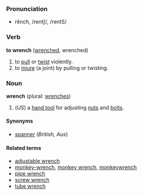 ===Pronunciation===
*rĕnch, /rentʃ/, /rentS/

===Verb===
'''to wrench''' ([[wrenched]], wrenched)

# to [[pull]] or [[twist]] violently.
# to [[injure]] (a joint) by pulling or twisting.

===Noun===
'''wrench''' (plural: [[wrenches]])

# (''US'') a [[hand tool]] for adjusting [[nut]]s and [[bolt]]s.

====Synonyms====
*[[spanner]] (''British, Aus'')

====Related terms====
*[[adjustable wrench]]
*[[monkey-wrench]], [[monkey wrench]], [[monkeywrench]]
*[[pipe wrench]]
*[[screw wrench]]
*[[tube wrench]]